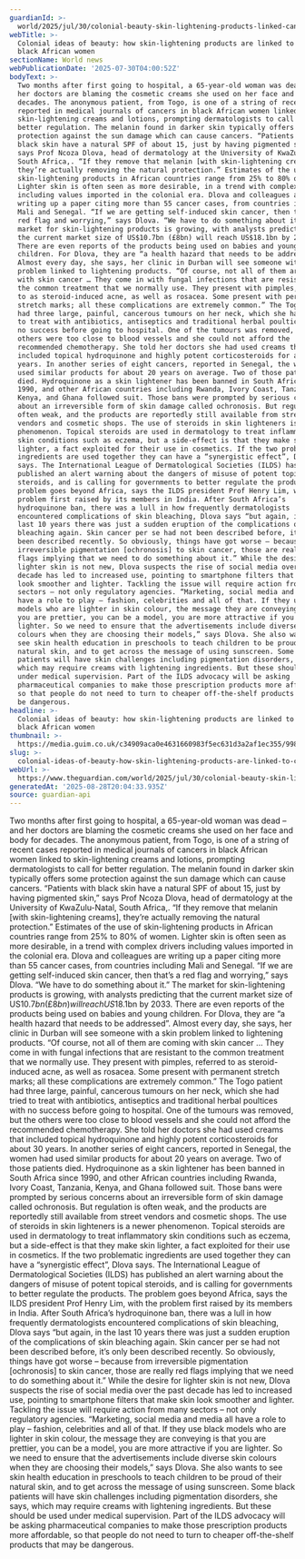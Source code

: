 ```yaml
---
guardianId: >-
  world/2025/jul/30/colonial-beauty-skin-lightening-products-linked-cancer-black-african-women
webTitle: >-
  Colonial ideas of beauty: how skin-lightening products are linked to cancer in
  black African women
sectionName: World news
webPublicationDate: '2025-07-30T04:00:52Z'
bodyText: >-
  Two months after first going to hospital, a 65-year-old woman was dead – and
  her doctors are blaming the cosmetic creams she used on her face and body for
  decades. The anonymous patient, from Togo, is one of a string of recent cases
  reported in medical journals of cancers in black African women linked to
  skin-lightening creams and lotions, prompting dermatologists to call for
  better regulation. The melanin found in darker skin typically offers some
  protection against the sun damage which can cause cancers. “Patients with
  black skin have a natural SPF of about 15, just by having pigmented skin,”
  says Prof Ncoza Dlova, head of dermatology at the University of KwaZulu-Natal,
  South Africa,. “If they remove that melanin [with skin-lightening creams],
  they’re actually removing the natural protection.” Estimates of the use of
  skin-lightening products in African countries range from 25% to 80% of women.
  Lighter skin is often seen as more desirable, in a trend with complex drivers
  including values imported in the colonial era. Dlova and colleagues are
  writing up a paper citing more than 55 cancer cases, from countries including
  Mali and Senegal. “If we are getting self-induced skin cancer, then that’s a
  red flag and worrying,” says Dlova. “We have to do something about it.” The
  market for skin-lightening products is growing, with analysts predicting that
  the current market size of US$10.7bn (£8bn) will reach US$18.1bn by 2033.
  There are even reports of the products being used on babies and young
  children. For Dlova, they are “a health hazard that needs to be addressed”.
  Almost every day, she says, her clinic in Durban will see someone with a skin
  problem linked to lightening products. “Of course, not all of them are coming
  with skin cancer … They come in with fungal infections that are resistant to
  the common treatment that we normally use. They present with pimples, referred
  to as steroid-induced acne, as well as rosacea. Some present with permanent
  stretch marks; all these complications are extremely common.” The Togo patient
  had three large, painful, cancerous tumours on her neck, which she had tried
  to treat with antibiotics, antiseptics and traditional herbal poultices with
  no success before going to hospital. One of the tumours was removed, but the
  others were too close to blood vessels and she could not afford the
  recommended chemotherapy. She told her doctors she had used creams that
  included topical hydroquinone and highly potent corticosteroids for about 30
  years. In another series of eight cancers, reported in Senegal, the women had
  used similar products for about 20 years on average. Two of those patients
  died. Hydroquinone as a skin lightener has been banned in South Africa since
  1990, and other African countries including Rwanda, Ivory Coast, Tanzania,
  Kenya, and Ghana followed suit. Those bans were prompted by serious concerns
  about an irreversible form of skin damage called ochronosis. But regulation is
  often weak, and the products are reportedly still available from street
  vendors and cosmetic shops. The use of steroids in skin lighteners is a newer
  phenomenon. Topical steroids are used in dermatology to treat inflammatory
  skin conditions such as eczema, but a side-effect is that they make skin
  lighter, a fact exploited for their use in cosmetics. If the two problematic
  ingredients are used together they can have a “synergistic effect”, Dlova
  says. The International League of Dermatological Societies (ILDS) has
  published an alert warning about the dangers of misuse of potent topical
  steroids, and is calling for governments to better regulate the products. The
  problem goes beyond Africa, says the ILDS president Prof Henry Lim, with the
  problem first raised by its members in India. After South Africa’s
  hydroquinone ban, there was a lull in how frequently dermatologists
  encountered complications of skin bleaching, Dlova says “but again, in the
  last 10 years there was just a sudden eruption of the complications of skin
  bleaching again. Skin cancer per se had not been described before, it’s only
  been described recently. So obviously, things have got worse – because from
  irreversible pigmentation [ochronosis] to skin cancer, those are really red
  flags implying that we need to do something about it.” While the desire for
  lighter skin is not new, Dlova suspects the rise of social media over the past
  decade has led to increased use, pointing to smartphone filters that make skin
  look smoother and lighter. Tackling the issue will require action from many
  sectors – not only regulatory agencies. “Marketing, social media and media all
  have a role to play – fashion, celebrities and all of that. If they use black
  models who are lighter in skin colour, the message they are conveying is that
  you are prettier, you can be a model, you are more attractive if you are
  lighter. So we need to ensure that the advertisements include diverse skin
  colours when they are choosing their models,” says Dlova. She also wants to
  see skin health education in preschools to teach children to be proud of their
  natural skin, and to get across the message of using sunscreen. Some black
  patients will have skin challenges including pigmentation disorders, she says,
  which may require creams with lightening ingredients. But these should be used
  under medical supervision. Part of the ILDS advocacy will be asking
  pharmaceutical companies to make those prescription products more affordable,
  so that people do not need to turn to cheaper off-the-shelf products that may
  be dangerous.
headline: >-
  Colonial ideas of beauty: how skin-lightening products are linked to cancer in
  black African women
thumbnail: >-
  https://media.guim.co.uk/c34909aca0e4631660983f5ec631d3a2af1ec355/998_0_5018_4016/500.jpg
slug: >-
  colonial-ideas-of-beauty-how-skin-lightening-products-are-linked-to-cancer-in-black-african-women
webUrl: >-
  https://www.theguardian.com/world/2025/jul/30/colonial-beauty-skin-lightening-products-linked-cancer-black-african-women
generatedAt: '2025-08-28T20:04:33.935Z'
source: guardian-api
---
```

Two months after first going to hospital, a 65-year-old woman was dead – and her doctors are blaming the cosmetic creams she used on her face and body for decades. The anonymous patient, from Togo, is one of a string of recent cases reported in medical journals of cancers in black African women linked to skin-lightening creams and lotions, prompting dermatologists to call for better regulation. The melanin found in darker skin typically offers some protection against the sun damage which can cause cancers. “Patients with black skin have a natural SPF of about 15, just by having pigmented skin,” says Prof Ncoza Dlova, head of dermatology at the University of KwaZulu-Natal, South Africa,. “If they remove that melanin [with skin-lightening creams], they’re actually removing the natural protection.” Estimates of the use of skin-lightening products in African countries range from 25% to 80% of women. Lighter skin is often seen as more desirable, in a trend with complex drivers including values imported in the colonial era. Dlova and colleagues are writing up a paper citing more than 55 cancer cases, from countries including Mali and Senegal. “If we are getting self-induced skin cancer, then that’s a red flag and worrying,” says Dlova. “We have to do something about it.” The market for skin-lightening products is growing, with analysts predicting that the current market size of US$10.7bn (£8bn) will reach US$18.1bn by 2033. There are even reports of the products being used on babies and young children. For Dlova, they are “a health hazard that needs to be addressed”. Almost every day, she says, her clinic in Durban will see someone with a skin problem linked to lightening products. “Of course, not all of them are coming with skin cancer … They come in with fungal infections that are resistant to the common treatment that we normally use. They present with pimples, referred to as steroid-induced acne, as well as rosacea. Some present with permanent stretch marks; all these complications are extremely common.” The Togo patient had three large, painful, cancerous tumours on her neck, which she had tried to treat with antibiotics, antiseptics and traditional herbal poultices with no success before going to hospital. One of the tumours was removed, but the others were too close to blood vessels and she could not afford the recommended chemotherapy. She told her doctors she had used creams that included topical hydroquinone and highly potent corticosteroids for about 30 years. In another series of eight cancers, reported in Senegal, the women had used similar products for about 20 years on average. Two of those patients died. Hydroquinone as a skin lightener has been banned in South Africa since 1990, and other African countries including Rwanda, Ivory Coast, Tanzania, Kenya, and Ghana followed suit. Those bans were prompted by serious concerns about an irreversible form of skin damage called ochronosis. But regulation is often weak, and the products are reportedly still available from street vendors and cosmetic shops. The use of steroids in skin lighteners is a newer phenomenon. Topical steroids are used in dermatology to treat inflammatory skin conditions such as eczema, but a side-effect is that they make skin lighter, a fact exploited for their use in cosmetics. If the two problematic ingredients are used together they can have a “synergistic effect”, Dlova says. The International League of Dermatological Societies (ILDS) has published an alert warning about the dangers of misuse of potent topical steroids, and is calling for governments to better regulate the products. The problem goes beyond Africa, says the ILDS president Prof Henry Lim, with the problem first raised by its members in India. After South Africa’s hydroquinone ban, there was a lull in how frequently dermatologists encountered complications of skin bleaching, Dlova says “but again, in the last 10 years there was just a sudden eruption of the complications of skin bleaching again. Skin cancer per se had not been described before, it’s only been described recently. So obviously, things have got worse – because from irreversible pigmentation [ochronosis] to skin cancer, those are really red flags implying that we need to do something about it.” While the desire for lighter skin is not new, Dlova suspects the rise of social media over the past decade has led to increased use, pointing to smartphone filters that make skin look smoother and lighter. Tackling the issue will require action from many sectors – not only regulatory agencies. “Marketing, social media and media all have a role to play – fashion, celebrities and all of that. If they use black models who are lighter in skin colour, the message they are conveying is that you are prettier, you can be a model, you are more attractive if you are lighter. So we need to ensure that the advertisements include diverse skin colours when they are choosing their models,” says Dlova. She also wants to see skin health education in preschools to teach children to be proud of their natural skin, and to get across the message of using sunscreen. Some black patients will have skin challenges including pigmentation disorders, she says, which may require creams with lightening ingredients. But these should be used under medical supervision. Part of the ILDS advocacy will be asking pharmaceutical companies to make those prescription products more affordable, so that people do not need to turn to cheaper off-the-shelf products that may be dangerous.
